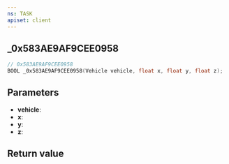 ```yaml
---
ns: TASK
apiset: client
---
```

## _0x583AE9AF9CEE0958

```c
// 0x583AE9AF9CEE0958
BOOL _0x583AE9AF9CEE0958(Vehicle vehicle, float x, float y, float z);
```


## Parameters
* **vehicle**:
* **x**:
* **y**:
* **z**:

## Return value